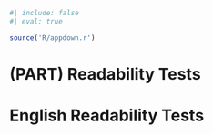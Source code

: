 ```r
#| include: false
#| eval: true

source('R/appdown.r')
```

# (PART) Readability Tests {-}

# English Readability Tests {#sec-english-readability-tests}

\newpage
